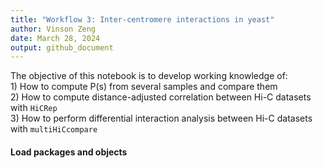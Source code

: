 ```yaml
---
title: "Workflow 3: Inter-centromere interactions in yeast"
author: Vinson Zeng
date: March 28, 2024
output: github_document
---
```


The objective of this notebook is to develop working knowledge of:<br>
1) How to compute P(s) from several samples and compare them<br>
2) How to compute distance-adjusted correlation between Hi-C datasets with `HiCRep`<br>
3) How to perform differential interaction analysis between Hi-C datasets with `multiHiCcompare`

#### Load packages and objects